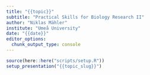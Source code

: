 ```yaml
---
title: "{{topic}}"
subtitle: "Practical Skills for Biology Research II"
author: "Niklas Mähler"
institute: "Umeå University"
date: "{{date}}"
editor_options:
  chunk_output_type: console
---
```


```r
source(here::here("scripts/setup.R"))
setup_presentation("{{topic_slug}}")
```
